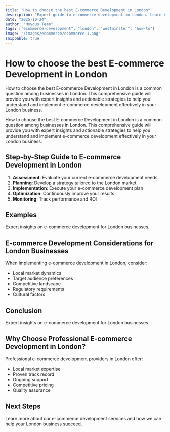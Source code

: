 ```yaml
---
title: "How to choose the best E-commerce Development in London"
description: "Expert guide to e-commerce development in London. Learn best practices, pricing, and strategies for London businesses."
date: "2025-10-24"
author: "Moydus Team"
tags: ["ecommerce-development", "london", "westminster", "how-to"]
image: "/images/ecommerce/ecommerce-1.png"
snippable: true
---
```


# How to choose the best E-commerce Development in London

How to choose the best E-commerce Development in London is a common question among businesses in London. This comprehensive guide will provide you with expert insights and actionable strategies to help you understand and implement e-commerce development effectively in your London business.

How to choose the best E-commerce Development in London is a common question among businesses in London. This comprehensive guide will provide you with expert insights and actionable strategies to help you understand and implement e-commerce development effectively in your London business.

## Step-by-Step Guide to E-commerce Development in London

1. **Assessment**: Evaluate your current e-commerce development needs
2. **Planning**: Develop a strategy tailored to the London market
3. **Implementation**: Execute your e-commerce development plan
4. **Optimization**: Continuously improve your results
5. **Monitoring**: Track performance and ROI

## Examples

Expert insights on e-commerce development for London businesses.

## E-commerce Development Considerations for London Businesses

When implementing e-commerce development in London, consider:
- Local market dynamics
- Target audience preferences
- Competitive landscape
- Regulatory requirements
- Cultural factors

## Conclusion

Expert insights on e-commerce development for London businesses.

## Why Choose Professional E-commerce Development in London?

Professional e-commerce development providers in London offer:
- Local market expertise
- Proven track record
- Ongoing support
- Competitive pricing
- Quality assurance

## Next Steps

Learn more about our e-commerce development services and how we can help your London business succeed.

<GeoCTA 
  city="London"
  service="E-commerce Development"
  ctaText="Get Started Today"
/>
